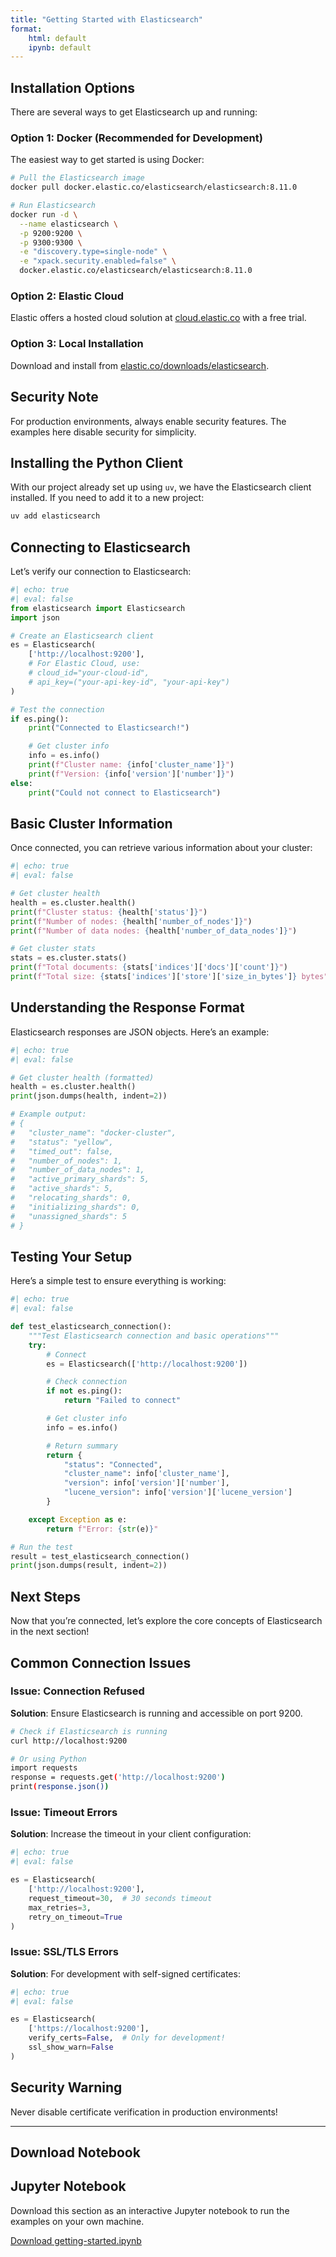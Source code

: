 ```yaml
---
title: "Getting Started with Elasticsearch"
format: 
    html: default
    ipynb: default
---
```


## Installation Options

There are several ways to get Elasticsearch up and running:

### Option 1: Docker (Recommended for Development)

The easiest way to get started is using Docker:

```bash
# Pull the Elasticsearch image
docker pull docker.elastic.co/elasticsearch/elasticsearch:8.11.0

# Run Elasticsearch
docker run -d \
  --name elasticsearch \
  -p 9200:9200 \
  -p 9300:9300 \
  -e "discovery.type=single-node" \
  -e "xpack.security.enabled=false" \
  docker.elastic.co/elasticsearch/elasticsearch:8.11.0
```

### Option 2: Elastic Cloud

Elastic offers a hosted cloud solution at [cloud.elastic.co](https://cloud.elastic.co) with a free trial.

### Option 3: Local Installation

Download and install from [elastic.co/downloads/elasticsearch](https://www.elastic.co/downloads/elasticsearch).

:::{.callout-note}
## Security Note
For production environments, always enable security features. The examples here disable security for simplicity.
:::

## Installing the Python Client

With our project already set up using `uv`, we have the Elasticsearch client installed. If you need to add it to a new project:

```bash
uv add elasticsearch
```

## Connecting to Elasticsearch

Let's verify our connection to Elasticsearch:

```python
#| echo: true
#| eval: false
from elasticsearch import Elasticsearch
import json

# Create an Elasticsearch client
es = Elasticsearch(
    ['http://localhost:9200'],
    # For Elastic Cloud, use:
    # cloud_id="your-cloud-id",
    # api_key=("your-api-key-id", "your-api-key")
)

# Test the connection
if es.ping():
    print("Connected to Elasticsearch!")

    # Get cluster info
    info = es.info()
    print(f"Cluster name: {info['cluster_name']}")
    print(f"Version: {info['version']['number']}")
else:
    print("Could not connect to Elasticsearch")
```

## Basic Cluster Information

Once connected, you can retrieve various information about your cluster:

```python
#| echo: true
#| eval: false

# Get cluster health
health = es.cluster.health()
print(f"Cluster status: {health['status']}")
print(f"Number of nodes: {health['number_of_nodes']}")
print(f"Number of data nodes: {health['number_of_data_nodes']}")

# Get cluster stats
stats = es.cluster.stats()
print(f"Total documents: {stats['indices']['docs']['count']}")
print(f"Total size: {stats['indices']['store']['size_in_bytes']} bytes")
```

## Understanding the Response Format

Elasticsearch responses are JSON objects. Here's an example:

```python
#| echo: true
#| eval: false

# Get cluster health (formatted)
health = es.cluster.health()
print(json.dumps(health, indent=2))

# Example output:
# {
#   "cluster_name": "docker-cluster",
#   "status": "yellow",
#   "timed_out": false,
#   "number_of_nodes": 1,
#   "number_of_data_nodes": 1,
#   "active_primary_shards": 5,
#   "active_shards": 5,
#   "relocating_shards": 0,
#   "initializing_shards": 0,
#   "unassigned_shards": 5
# }
```

## Testing Your Setup

Here's a simple test to ensure everything is working:

```python
#| echo: true
#| eval: false

def test_elasticsearch_connection():
    """Test Elasticsearch connection and basic operations"""
    try:
        # Connect
        es = Elasticsearch(['http://localhost:9200'])

        # Check connection
        if not es.ping():
            return "Failed to connect"

        # Get cluster info
        info = es.info()

        # Return summary
        return {
            "status": "Connected",
            "cluster_name": info['cluster_name'],
            "version": info['version']['number'],
            "lucene_version": info['version']['lucene_version']
        }

    except Exception as e:
        return f"Error: {str(e)}"

# Run the test
result = test_elasticsearch_connection()
print(json.dumps(result, indent=2))
```

:::{.callout-tip}
## Next Steps
Now that you're connected, let's explore the core concepts of Elasticsearch in the next section!
:::

## Common Connection Issues

### Issue: Connection Refused

**Solution**: Ensure Elasticsearch is running and accessible on port 9200.

```bash
# Check if Elasticsearch is running
curl http://localhost:9200

# Or using Python
import requests
response = requests.get('http://localhost:9200')
print(response.json())
```

### Issue: Timeout Errors

**Solution**: Increase the timeout in your client configuration:

```python
#| echo: true
#| eval: false

es = Elasticsearch(
    ['http://localhost:9200'],
    request_timeout=30,  # 30 seconds timeout
    max_retries=3,
    retry_on_timeout=True
)
```

### Issue: SSL/TLS Errors

**Solution**: For development with self-signed certificates:

```python
#| echo: true
#| eval: false

es = Elasticsearch(
    ['https://localhost:9200'],
    verify_certs=False,  # Only for development!
    ssl_show_warn=False
)
```

:::{.callout-warning}
## Security Warning
Never disable certificate verification in production environments!
:::

---

## Download Notebook

:::{.callout-note}
## Jupyter Notebook
Download this section as an interactive Jupyter notebook to run the examples on your own machine.

[Download getting-started.ipynb](getting-started.ipynb){.btn .btn-primary download="getting-started.ipynb"}
:::
